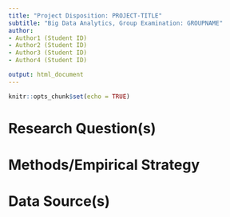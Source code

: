 ```yaml
---
title: "Project Disposition: PROJECT-TITLE"
subtitle: "Big Data Analytics, Group Examination: GROUPNAME"
author:
- Author1 (Student ID)
- Author2 (Student ID)
- Author3 (Student ID)
- Author4 (Student ID)

output: html_document
---
```


```r
knitr::opts_chunk$set(echo = TRUE)
```


# Research Question(s)

<!-- Briefly state and motivate your main research question. Ensure that the research questions align with the capabilities of big data analytics (e.g., predictive analysis, pattern recognition, causal analysis, etc.) -->

# Methods/Empirical Strategy

<!-- How do you plan to analyze the data? Which type of statistical method (regression analysis, machine learning algorithm, etc.) do you plan to apply? -->

# Data Source(s)

<!-- What is the main data source/data set you will be working with? How big will the main data set be (in GB)? -->

